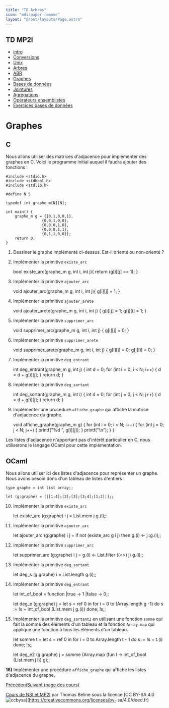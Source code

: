 ```yaml
---
title: "TD Arbres"
icon: "mdi:paper-remove"
layout: "@root/layouts/Page.astro"
---
```

 
## TD MP2I

  * [intro](.)
  * [Conversions](conversions)
  * [Unix](unix)
  * [Arbres](arbres)
  * [ABR](arbres-binaires-recherche)
  * [Graphes](graphes)
  * [Bases de données](bases-de-donnees)
  * [Jointures](jointures)
  * [Agrégations](agregation)
  * [Opérateurs ensemblistes](operateurs-ensemblistes)
  * [Exercices bases de données](exercices-db)

# Graphes

## C

Nous allons utiliser des matrices d'adjacence pour implémenter des graphes en
C. Voici le programme initial auquel il faudra ajouter des fonctions :

    
    
    #include <stdio.h>
    #include <stdbool.h>
    #include <stdlib.h>
    
    #define N 5
    
    typedef int graphe_m[N][N];
    
    int main() {
    	graphe_m g = {{0,1,0,0,1},
    				{0,0,1,0,0},
    				{0,0,0,1,0},
    				{0,0,0,1,1},
    				{0,1,1,0,0}};
    	return 0;
    }

1. Dessiner le graphe implémenté ci-dessus. Est-il orienté ou non-orienté
?

2. Implémenter la primitive `existe_arc`

    
    
    bool existe_arc(graphe_m g, int i, int j){
    	return (g[i][j] == 1);
    }

3. Implémenter la primitive `ajouter_arc`

    
    
    void ajouter_arc(graphe_m g, int i, int j){
    	g[i][j] = 1;
    }

4. Implémenter la primitive `ajouter_arete`

    
    
    void ajouter_arete(graphe_m g, int i, int j) {
    	g[i][j] = 1;
    	g[j][i] = 1;
    }

5. Implémenter la primitive `supprimer_arc`

    
    
    void supprimer_arc(graphe_m g, int i, int j) {
    	g[i][j] = 0;
    }

6. Implémenter la primitive `supprimer_arete`

    
    
    void supprimer_arete(graphe_m g, int i, int j) {
    	g[i][j] = 0;
    	g[j][i] = 0;
    }

7. Implémenter la primitive `deg_entrant`

    
    
    int deg_entrant(graphe_m g, int j) {
    	int d = 0;
    	for (int i = 0; i < N; i++) {
    		d = d + g[i][j];
    	}
    	return d;
    }

8. Implémenter la primitive `deg_sortant`

    
    
    int deg_sortant(graphe_m g, int i) {
    	int d = 0;
    	for (int j = 0; j < N; j++) {
    		d = d + g[i][j];
    	}
    	return d;
    }

9. Implémenter une procédure `affiche_graphe` qui affiche la matrice
d'adjacence du graphe.

    
    
    void affiche_graphe(graphe_m g) {
    	for (int i = 0; i < N; i++) {
    		for (int j = 0; j < N; j++) {
    			printf("%d ", g[i][j]);
    		}
    		printf("\n");
    	}
    }

Les listes d'adjacence n'apportant pas d'intérêt particulier en C, nous
utiliserons le langage OCaml pour cette implémentation.

## OCaml

Nous allons utiliser ici des listes d'adjacence pour représenter un graphe.
Nous avons besoin donc d'un tableau de listes d'entiers :

    
    
    type graphe = int list array;;
    
    let (g:graphe) = [|[1;4];[2];[3];[3;4];[1;2]|];;

10. Implémenter la primitive `existe_arc`

    
    
    let existe_arc (g:graphe) i j = List.mem j g.(i);;

11. Implémenter la primitive `ajouter_arc`

    
    
    let ajouter_arc (g:graphe) i j =
    	if not (existe_arc g i j) then g.(i) <- j::g.(i);;

12. Implémenter la primitive `supprimer_arc`

    
    
    let supprimer_arc (g:graphe) i j =
    g.(i) <- List.filter ((<>) j) g.(i);;

13. Implémenter la primitive `deg_sortant`

    
    
    let deg_s (g:graphe) i = List.length g.(i);;

14. Implémenter la primitive `deg_entrant`

    
    
    let int_of_bool = function
    |true -> 1
    |false -> 0;;
    
    let deg_e (g:graphe) j =
    let s = ref 0 in
    for i = 0 to (Array.length g -1) do
    s := !s + int_of_bool (List.mem j g.(i))
    done;
    !s;;

15. Implémenter la primitive `deg_sortant2` en utilisant une fonction
`somme` qui fait la somme des éléments d'un tableau et la fonction `Array.map`
qui applique une fonction à tous les éléments d'un tableau.

    
    
    let somme t =
    let s = ref 0 in
    for i = 0 to Array.length t - 1 do
    	s := !s + t.(i)
    done;
    !s;;
    
    let deg_e2 (g:graphe) j =
    	somme (Array.map (fun l -> int_of_bool (List.mem j l)) g);;

**16)** Implémenter une procédure `affiche_graphe` qui affiche les listes
d'adjacence du graphe.

[Précédent](unix)[Suivant (page des cours)](..)

[Cours de NSI et MP2I](https://kxs.fr/cours/) par Thomas Beline sous la
licence [CC BY-SA 4.0
![ccbysa](//cours/ccbysa.svg)](https://creativecommons.org/licenses/by-
sa/4.0/deed.fr)

